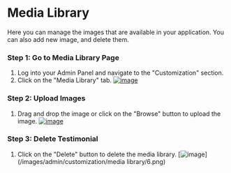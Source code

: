 # Media Library

Here you can manage the images that are available in your application. You can also add new image, and delete them.

### Step 1: Go to Media Library Page
1. Log into your Admin Panel and navigate to the "Customization" section.
2. Click on the "Media Library" tab.
[![image](/images/admin/customization/media-library/1.png)](/images/admin/customization/media-library/1.png)

### Step 2: Upload Images
1. Drag and drop the image or click on the "Browse" button to upload the image.
[![image](/images/admin/customization/media-library/2.png)](/images/admin/customization/media-library/2.png)

### Step 3: Delete Testimonial
1. Click on the "Delete" button to delete the media library.
[![image](/images/admin/customization/media-library/3.png)](/images/admin/customization/media library/6.png)
